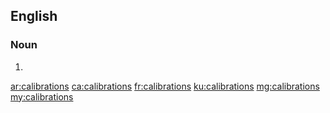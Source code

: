 ==English==

===Noun===
{{head|en|plural}}

# {{plural of|calibration|lang=en}}

[[ar:calibrations]]
[[ca:calibrations]]
[[fr:calibrations]]
[[ku:calibrations]]
[[mg:calibrations]]
[[my:calibrations]]